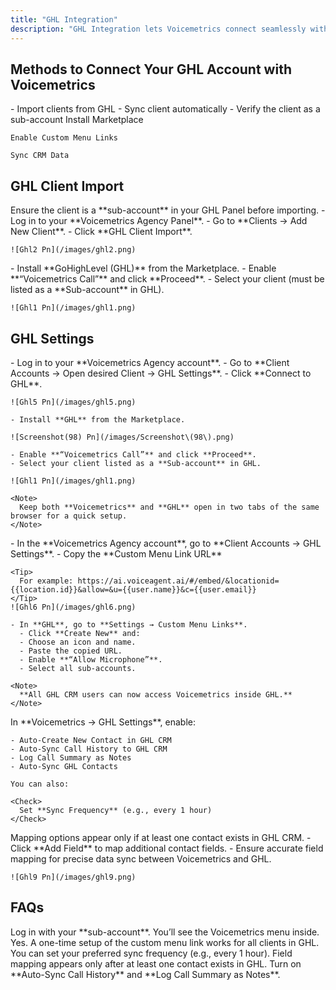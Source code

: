 ```yaml
---
title: "GHL Integration"
description: "GHL Integration lets Voicemetrics connect seamlessly with your clients’ GoHighLevel (GHL) accounts, enabling branded AI voice workflows fully synced with their CRM — ensuring a smooth, scalable experience for agencies managing multiple clients."
---
```


## **Methods to Connect Your GHL Account with Voicemetrics**

<CardGroup cols={2}>
  <Card title="GHL Client Import" icon="file-import" color="#034737">
    - Import clients from GHL
    - Sync client automatically
    - Verify the client as a sub-account
  </Card>
  <Card title="GHL Settings" icon="gear" color="#034737">
    Install Marketplace 

    Enable Custom Menu Links

    Sync CRM Data
  </Card>
</CardGroup>

## **GHL Client Import**

<Warning>
  Ensure the client is a **sub-account** in your GHL Panel before importing.
</Warning>

<Steps>
  <Step title="Add a New Client via GHL">
    - Log in to your **Voicemetrics Agency Panel**.
    - Go to **Clients → Add New Client**.
    - Click **GHL Client Import**.

    ![Ghl2 Pn](/images/ghl2.png)
  </Step>
  <Step title="GHL Permissions">
    - Install **GoHighLevel (GHL)** from the Marketplace.
    - Enable **“Voicemetrics Call”** and click **Proceed**.
    - Select your client (must be listed as a **Sub-account** in GHL).

    ![Ghl1 Pn](/images/ghl1.png)
  </Step>
</Steps>

## **GHL Settings**

<Steps>
  <Step title="Connect to GHL">
    - Log in to your **Voicemetrics Agency account**.
    - Go to **Client Accounts → Open desired Client → GHL Settings**.
    - Click **Connect to GHL**.

    ![Ghl5 Pn](/images/ghl5.png)

    - Install **GHL** from the Marketplace.

    ![Screenshot(98) Pn](/images/Screenshot\(98\).png)

    - Enable **“Voicemetrics Call”** and click **Proceed**.
    - Select your client listed as a **Sub-account** in GHL.

    ![Ghl1 Pn](/images/ghl1.png)

    <Note>
      Keep both **Voicemetrics** and **GHL** open in two tabs of the same browser for a quick setup.
    </Note>
  </Step>
  <Step title="Custom Menu Link">
    - In the **Voicemetrics Agency account**, go to **Client Accounts → GHL Settings**.
    - Copy the **Custom Menu Link URL**

    <Tip>
      For example: https://ai.voiceagent.ai/#/embed/&locationid={{location.id}}&allow=&u={{user.name}}&c={{user.email}}
    </Tip>
    ![Ghl6 Pn](/images/ghl6.png)

    - In **GHL**, go to **Settings → Custom Menu Links**.
      - Click **Create New** and:
      - Choose an icon and name.
      - Paste the copied URL.
      - Enable **“Allow Microphone”**.
      - Select all sub-accounts.

    <Note>
      **All GHL CRM users can now access Voicemetrics inside GHL.**
    </Note>
  </Step>
  <Step title="Sync Call Logs & Contacts">
    In **Voicemetrics → GHL Settings**, enable:

    - Auto-Create New Contact in GHL CRM
    - Auto-Sync Call History to GHL CRM
    - Log Call Summary as Notes
    - Auto-Sync GHL Contacts

    You can also:

    <Check>
      Set **Sync Frequency** (e.g., every 1 hour)
    </Check>
  </Step>
  <Step title="Field Mapping">
    <Warning>
      Mapping options appear only if at least one contact exists in GHL CRM.
    </Warning>
    - Click **Add Field** to map additional contact fields.
    - Ensure accurate field mapping for precise data sync between Voicemetrics and GHL.

    ![Ghl9 Pn](/images/ghl9.png)
  </Step>
</Steps>

## **FAQs**

<AccordionGroup>
  <Accordion title="Do I need to log in with the main GHL account or sub-account?">
    Log in with your **sub-account**. You’ll see the Voicemetrics menu inside.
  </Accordion>
  <Accordion title="Can I use the custom menu link for multiple client accounts?">
    Yes. A one-time setup of the custom menu link works for all clients in GHL.
  </Accordion>
  <Accordion title="How often does the contact sync run?">
    You can set your preferred sync frequency (e.g., every 1 hour).
  </Accordion>
  <Accordion title="What if there are no contacts in GHL CRM?">
    Field mapping appears only after at least one contact exists in GHL.
  </Accordion>
  <Accordion title="How do I ensure call logs sync correctly?">
    Turn on **Auto-Sync Call History** and **Log Call Summary as Notes**.
  </Accordion>
</AccordionGroup>
